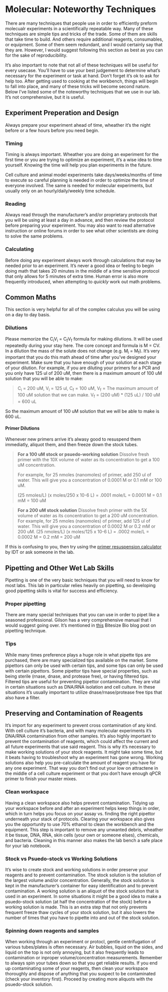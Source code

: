 # Molecular: Noteworthy Techniques {#noteworthy_techniques} 

  There are many techniques that people use in order to efficiently preform molecualr experiments in a scientifically repeatable way.  Many of these techniques are simple tips and tricks of the trade.  Some of them are skills that take time to build.  And others require additional reagents, consumables, or equipment.  Some of them seem redundant, and I would certainly say that they are.  However, I would suggest following this section as best as you can for the sake of reproducibility.  
  
  It's also important to note that not all of these techniques will be useful for every usecase.  You'll have to use your best judgement to determine what's necessary for the experiment or task at hand.  Don't forget it's ok to ask for help too.  After getting used to cooking at the workbench, things will begin to fall into place, and many of these tricks will become second nature.  Below I've listed some of the noteworthy techniques that we use in our lab.  It's not comprehensive, but it is useful.

## Experiment Preperation and Design {#exp_prep_des}

Always prepare your experiment ahead of time, wheather it's the night before or a few hours before you need begin.

### Timing

Timing is always important.  Wheather you are doing an experiment for the first time or you are trying to optimize an experiment, it's a wise idea to time yourself.  Knowing the time will help you plan experiments in the future.

Cell culture and animal model experiments take days/weeks/months of time to execute so careful planning is needed in order to optimize the time of everyone involved.  The same is needed for molecular experiments, but usually only on an hourly/daily/weekly time schedule.

### Reading

Always read through the manufacturer's and/or proprietary protocols that you will be using at least a day in advance, and then review the protocol before preparing your experiment.  You may also want to read alternative instruction or online forums in order to see what
other scientists are doing to solve the same problems.

### Calculating

Before doing any experiment always work through calculations that may be needed prior to an experiment.  It's never a good idea or feeling to begin doing math that takes 20 minutes in the middle of a time sensitive protocol that only allows for 5 minutes of extra time.  Human error is also more frequently introduced, when attempting to *quickly* work out math problems.  

## Common Maths

  This section is very helpful for all of the complex calculus you will be using on a day to day basis.

### Dilutions

  Please memorize the C~i~V~i~ = C~f~V~f~ formula for making dilutions.  It will be used repeatedly during your stay here.  The core concept and formula is M = CV.  In a dilution the mass of the solute does not change (e.g. M~i~ = M~f~).  It's very important that you do this math ahead of time after you've designed your experiment.  Make sure that you have enough of your solution at each stage of your dilution.  For example, if you are diluting your primers for a PCR and you only have 125 ul of 200 uM, then there is a maximum amount of 100 uM solution that you will be able to make:

> C~i~ = 200 uM, V~i~ = 125 ul, C~f~ = 100 uM, V~f~ = The maximum amount of 100 uM solution that we can make.
V~f~ = (200 uM) * (125 uL) / 100 uM = 600 uL

So the maximum amount of 100 uM solution that we will be able to make is 600 uL.

#### Primer Dilutions {#primer_dilutions}

Whenever new primers arrive it's alwasy good to resuspend them immediatly, aliquot them, and then freeze down the stock tubes.

>**For a 100 uM stock or psuedo-working solution**
Dissolve fresh primer with the 10X volume of water as its concentration to get a 100 uM concentration.
>
>For example, for 25 nmoles (nanomoles) of primer, add 250 ul of water. This will give you a concentration of 0.0001 M or 0.1 mM or 100 uM.
>
>(25 nmoles/L) (x moles/250 x 10-6 L) = .0001 mole/L = 0.0001 M = 0.1 mM = 100 uM

>**For a 200 uM stock solution**
Dissolve fresh primer with the 5X volume of water as its concentration to get a 200 uM concentration.
For example, for 25 nmoles (nanomoles) of primer, add 125 ul of water. This will give you a concentration of 0.0002 M or 0.2 mM or 200 uM.
(25 nmoles/L) (x moles/125 x 10-6 L) = .0002 mole/L = 0.0002 M = 0.2 mM = 200 uM

If this is confusing to you, then try using the [primer resuspension calculator](https://www.idtdna.com/calc/resuspension/) by IDT or ask someone in the lab.

  
## Pipetting and Other Wet Lab Skills

Pipetting is one of the very basic techniques that you will need to know for most labs.  This lab in particular relies heavily on pipetting, so developing good pipetting skills is vital for success and efficiency.

### Proper pipetting {#proper_pipetting}

There are many special techniques that you can use in order to pipet like a seasoned professional.  Gilson has a very comprehensive manual that I would suggest going over.  It's mentioned in [this](https://bitesizebio.com/344/17-ways-to-stop-pipetting-errors-ruining-your-experiments/) Bitesize Bio blog post on pipetting technique.

### Tips {#Tips}

While many times preference plays a huge role in what pipette tips are purchased, there are many specialized tips available on the market.  Some pipettors can only be used with certain tips, and some tips can only be used with certain pipettors.  Some pipettor tips have special properties, such as being sterile (rnase, dnase, and protease free), or having filtered tips.  Filtered tips are useful for preventing pipettor contamination.  They are vital in certain situations such as DNA/RNA isolation and cell culture.  In these situations it's usually important to utilize dnase/rnase/protease free tips that also have a filter.
  
## Preserving and Contamination of Reagents {#contamination_reagents}

It's import for any experiment to prevent cross contamination of any kind.  With cell culture it's bacteria, and with many molecular experiments it's DNA/RNA contamination from other samples.  It's also highly important to prevent the contamination of reagents, which could affect the current and all future experiments that use said reagent.  This is why it's necessary to make working solutions of your stock reagents.  It might take some time, but it beats having to troubleshoot why an experiment has gone wrong.  Working solutions also help you pre-calculate the amount of reagent you have for any one experiment.  That way you don't find out your low on attractene in the middle of a cell culture experiment or that you don't have enough qPCR primer to finish your master mixes.

### Clean workspace {#clean_workspace}

Having a clean workspace also helps prevent contamination.  Tidying up your workspace before and after an experiment helps keep things in order, which in turn helps you focus on your assay vs. finding the right pipettor underneath your stack of protocols.  Clearing your workspace also gives you the opportunity to use 70% ethanol to clean the workbench and the equipment.  This step is important to remove any unwanted debris, wheather it be tissue, DNA, RNA, skin cells (your own or someone elses), chemicals, and bacteria.  Cleaning in this manner also makes the lab bench a safe place for your lab notebook.

### Stock vs Psuedo-stock vs Working Solutions {#reagent_scheme}
 
It's wise to create stock and working solutions in order preserve your reagents and to prevent contamination.  The stock solution is the solution of the largest volume and/or concentration.  Generally, the stock solution is kept in the manufacturer's container for easy identification and to prevent contamination.  A working solution is an aliquot of the stock solution that is used in an experiment.  In some situations it might be a good idea to make a psuedo-stock solution (at half the concentration of the stock) before a working solution is made.  This is an extra step that not only prevents frequent freeze thaw cycles of your stock solution, but it also lowers the number of times that you have to pipette into and out of the stock solution.

### Spinning down reagents and samples {#spinning_down}

When working through an experiment or protocl, gentle centrifugation of various tubes/plates is often necessary.  Air bubbles, liquid on the sides, and liquid on the top is not only annoying, but it also frequently leads to contamination or inproper volume/concentration measurements.  Remember to always spin your tubes down so that you get reliable results.  If you end up contaminating some of your reagents, then clean your workspace thoroughly and dispose of anything that you suspect to be contaminated (check your inventory first).  Proceed by creating more aliquots with the psuedo-stock solution.